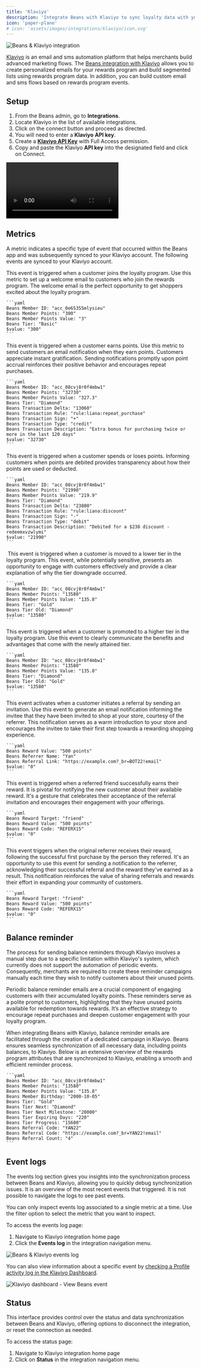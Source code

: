 ```yaml
---
title: 'Klaviyo'
description: 'Integrate Beans with Klaviyo to sync loyalty data with your email marketing'
icon: 'paper-plane'
# icon: 'assets/images/integrations/klaviyo/icon.svg'
---
```


<Frame caption="Beans & Klaviyo integration">
  <img
    src="/assets/images/integrations/klaviyo/hero.webp"
    style={{ borderRadius: '0.5rem' }}
    title="Beans & Klaviyo integration"
    alt="Beans & Klaviyo integration"
  />
</Frame>

[Klaviyo](https://klaviyo.com/) is an email and sms automation platform that helps merchants
build advanced marketing flows. The
[Beans integration with Klaviyo](https://www.trybeans.com/blog/beans-and-klaviyo-integration)
allows you to create personalized
emails for your rewards program and build segmented lists using rewards program data.
In addition, you can build custom email and sms flows based on rewards program events.

## Setup

1. From the Beans admin, go to **Integrations**.
2. Locate Klaviyo in the list of available integrations.
3. Click on the connect button and proceed as directed.
4. You will need to enter a **Klaviyo** **API key**.
5. Create a [**Klaviyo API Key**](https://help.klaviyo.com/hc/en-us/articles/7423954176283) with Full Access permission.
6. Copy and paste the Klaviyo **API key** into the designated field and click on Connect.

<Frame>
  <video controls style={{ borderRadius: '0.5rem' }}>
    <source src="/assets/images/integrations/klaviyo/screencast-setup.mp4" type="video/mp4" />
    Your browser does not support the video tag.
  </video>
</Frame>

## Metrics

A metric indicates a specific type of event that occurred within the Beans app
and was subsequently synced to your Klaviyo account.
The following events are synced to your Klaviyo account.

<AccordionGroup>
  <Accordion title="Beans member created">
    This event is triggered when a customer joins the loyalty program.
    Use this metric to set up a welcome email to customers who join the rewards program.
    The welcome email is the perfect opportunity to get shoppers excited about the loyalty program.

    ```yaml
    Beans Member ID: "acc_0e65355mlysieu"
    Beans Member Points: "300"
    Beans Member Points Value: "3"
    Beans Tier: "Basic"
    $value: "300"
    ```

  </Accordion>
  <Accordion title="Beans points credited">
    This event is triggered when a customer earns points.
    Use this metric to send customers an email notification when they earn points.
    Customers appreciate instant gratification. Sending notifications promptly upon point accrual
    reinforces their positive behavior and encourages repeat purchases.

    ```yaml
    Beans Member ID: "acc_08cvj8r0f4mbw1"
    Beans Member Points: "32730"
    Beans Member Points Value: "327.3"
    Beans Tier: "Diamond"
    Beans Transaction Delta: "13060"
    Beans Transaction Rule: "rule:liana:repeat_purchase"
    Beans Transaction Sign: "+"
    Beans Transaction Type: "credit"
    Beans Transaction Description: "Extra bonus for purchasing twice or more in the last 120 days"
    $value: "32730"
    ```

  </Accordion>
  <Accordion title="Beans points debited">
    This event is triggered when a customer spends or loses points.
    Informing customers when points are debited provides transparency about how their points are used or deducted.

    ```yaml
    Beans Member ID: "acc_08cvj8r0f4mbw1"
    Beans Member Points: "21990"
    Beans Member Points Value: "219.9"
    Beans Tier: "Diamond"
    Beans Transaction Delta: "23800"
    Beans Transaction Rule: "rule:liana:discount"
    Beans Transaction Sign: "-"
    Beans Transaction Type: "debit"
    Beans Transaction Description: "Debited for a $238 discount - redeemxvzwlymi"
    $value: "21990"
    ```

  </Accordion>
  <Accordion title="Beans tier downgraded">
   This event is triggered when a customer is moved to a lower tier in the loyalty program.
  This event, while potentially sensitive, presents an opportunity to engage with customers
  effectively and provide a clear explanation of why the tier downgrade occurred.

    ```yaml
    Beans Member ID: "acc_08cvj8r0f4mbw1"
    Beans Member Points: "13580"
    Beans Member Points Value: "135.8"
    Beans Tier: "Gold"
    Beans Tier Old: "Diamond"
    $value: "13580"
    ```

  </Accordion>
  <Accordion title="Beans tier upgraded">
    This event is triggered when a customer is promoted to a higher tier
    in the loyalty program. Use this event to clearly communicate the benefits and advantages
    that come with the newly attained tier.

    ```yaml
    Beans Member ID: "acc_08cvj8r0f4mbw1"
    Beans Member Points: "13580"
    Beans Member Points Value: "135.8"
    Beans Tier: "Diamond"
    Beans Tier Old: "Gold"
    $value: "13580"
    ```

  </Accordion>
  <Accordion title="Beans friend invited">
    This event activates when a customer initiates a referral by sending an invitation.
    Use this event to generate an email notification informing the invitee that
    they have been invited to shop at your store, courtesy of the referrer.
    This notification serves as a warm introduction to your store and encourages
    the invitee to take their first step towards a rewarding shopping experience.

    ```yaml
    Beans Reward Value: "500 points"
    Beans Referrer Name: "Yan"
    Beans Referral Link: "https://example.com?_br=BOT22!email"
    $value: "0"
    ```

  </Accordion>
  <Accordion title="Beans friend rewarded">
    This event is triggered when a referred friend successfully earns their reward.
    It is pivotal for notifying the new customer about their available reward.
    It's a gesture that celebrates their acceptance of the referral invitation and
    encourages their engagement with your offerings.

    ```yaml
    Beans Reward Target: "friend"
    Beans Reward Value: "500 points"
    Beans Reward Code: "REFERX15"
    $value: "0"
    ```

  </Accordion>
  <Accordion title="Beans referrer rewarded">
    This event triggers when the original referrer receives their reward,
    following the successful first purchase by the person they referred.
    It's an opportunity to use this event for sending a notification to the referrer,
    acknowledging their successful referral and the reward they've earned as a result.
    This notification reinforces the value of sharing referrals and
    rewards their effort in expanding your community of customers.

    ```yaml
    Beans Reward Target: "friend"
    Beans Reward Value: "500 points"
    Beans Reward Code: "REFERX15"
    $value: "0"
    ```

  </Accordion>
</AccordionGroup>

## Balance reminder

<Warning>
  The process for sending balance reminders through Klaviyo involves a manual step due to a specific limitation within
  Klaviyo's system, which currently does not support the automation of periodic events. Consequently, merchants are
  required to create these reminder campaigns manually each time they wish to notify customers about their unused
  points.
</Warning>

Periodic balance reminder emails are a crucial component of engaging customers
with their accumulated loyalty points. These reminders serve as a polite prompt
to customers, highlighting that they have unused points available for redemption
towards rewards. It’s an effective strategy to encourage repeat purchases and
deepen customer engagement with your loyalty program.

When integrating Beans with Klaviyo, balance reminder emails are facilitated through
the creation of a dedicated campaign in Klaviyo. Beans ensures seamless synchronization
of all necessary data, including points balances, to Klaviyo. Below is an extensive overview
of the rewards program attributes that are synchronized to Klaviyo, enabling a smooth and efficient reminder process.

    ```yaml
    Beans Member ID: "acc_08cvj8r0f4mbw1"
    Beans Member Points: "13580"
    Beans Member Points Value: "135.8"
    Beans Member Birthday: "2000-10-05"
    Beans Tier: "Gold"
    Beans Tier Next: "Diamond"
    Beans Tier Next Milestone: "20000"
    Beans Tier Expiring Days: "220"
    Beans Tier Progress: "15600"
    Beans Referral Code: "YAN22"
    Beans Referral Code: "https://example.com?_br=YAN22!email"
    Beans Referral Count: "4"
    ```

## Event logs

The events log section gives you insights into the synchronization process between Beans and Klaviyo,
allowing you to quickly debug synchronization issues. It is an overview of the most recent
events that triggered. It is not possible to navigate the logs to see past events.

<Warning>
  You can only inspect events log associated to a single metric at a time. Use the filter option to select the metric
  that you want to inspect.
</Warning>

To access the events log page:

1. Navigate to Klaviyo integration home page
2. Click the **Events log** in the integration navigation menu.

<Frame caption="Beans & Klaviyo - View events log">
  <img
    src="/assets/images/integrations/klaviyo/page-events-log.webp"
    style={{ borderRadius: '0.5rem' }}
    title="Beans & Klaviyo events log"
    alt="Beans & Klaviyo events log"
  />
</Frame>

You can also view information about a specific event by
[checking a Profile activity log in the Klaviyo Dashboard](https://help.klaviyo.com/hc/en-us/articles/115005247088#h_01H93XCYWW5V0VAM8P1HCJXCS9).

<Frame caption="Klaviyo dashboard - View Beans event">
  <img
    src="/assets/images/integrations/klaviyo/klaviyo-view-event.webp"
    style={{ borderRadius: '0.5rem' }}
    title="Klaviyo dashboard - View Beans event"
    alt="Klaviyo dashboard - View Beans event"
  />
</Frame>

## Status

This interface provides control over the status and data synchronization between Beans and Klaviyo,
offering options to disconnect the integration, or reset the connection as needed.

To access the status page:

1. Navigate to Klaviyo integration home page
2. Click on **Status** in the integration navigation menu.
